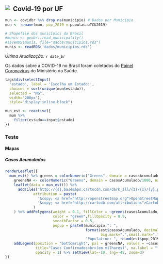 ## <img src="imagens/mg2.png" style="float: left; margin-right: 10px;" />Covid-19 por UF

```r
mun <- covidbr %>% drop_na(municipio) # Dados por Município
mun <- rename(mun, pop_2019 = populacaoTCU2019)

# Shapefile dos municípios do Brasil
#munis <- geobr::read_municipality()
#saveRDS(munis, file="dados/municipios.rds")
munis <- readRDS('dados/municipios.rds')
```

*Última Atualização: `r date_br`*

Os dados sobre a COVID-19 no Brasil foram coletados do <a href='https://covid.saude.gov.br'>Painel Coronavírus</a> do Ministério da Saúde.


```r
tags$div(selectInput(
  'estado', label = 'Escolha um Estado:',
  choices = sort(unique(mun$estado)), 
  selected = "MG", 
  width='200px'), 
  style="display:inline-block")
```


```r
mun_est <- reactive({
  mun %>% 
    filter(estado==input$estado)
})

```


### Teste

#### **Mapas** {.tabset .tabset-pills}

##### Casos Acumulados

```r

renderLeaflet({
  mun_est() %>% greens = colorNumeric("Greens", domain = casosAcumulado/1000)
    greensNA <- colorNumeric("Greens", domain = casosAcumulado/1000, na.color=rgb(0,0,0,0))
    leaflet(data = mun_est()) %>%
      addTiles('http://{s}.basemaps.cartocdn.com/dark_all/{z}/{x}/{y}.png',
             attribution = paste(
               '&copy; <a href="http://openstreetmap.org">OpenStreetMap</a> contributors',
               '&copy; <a href="http://cartodb.com/attributions">CartoDB</a>'
             )
    ) %>% addPolygons(weight = 0.1, fillColor = ~greens(casosAcumulado/1000),
                      color = "green",fillOpacity = 0.9,
                      smoothFactor = 0.5,
                      popup = paste0(municipio,": ", 
                                     format(est$casosAcumulado, decimal.mark=",",
                                            big.mark=".",small.mark="."),"<br>",
                                     "Population: ", round(est$pop_2019/1000000,2)," Mi"))    %>% 
    addLegend(position = "bottomright", pal = greensNA, values = ~casosAcumulado/1000, 
              title="Casos Confirmados<br>(em milhares)", na.label = "", 
              opacity = 1) %>% setView(lat=-10, lng=-48, zoom=3)
})
    
  
```

# {-}

